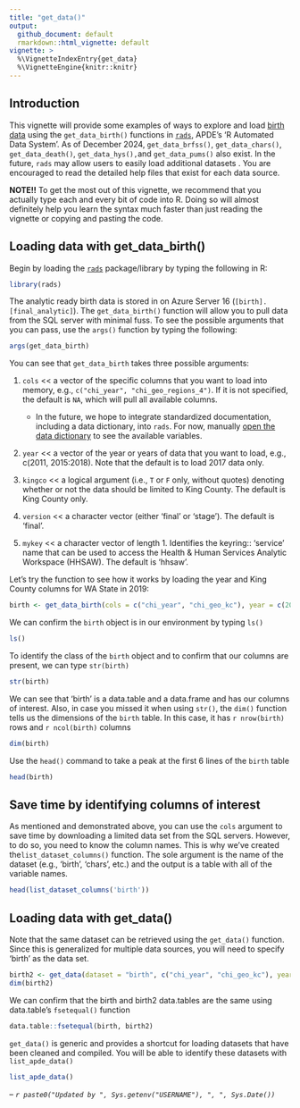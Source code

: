 ```yaml
---
title: "get_data()"
output:
  github_document: default
  rmarkdown::html_vignette: default
vignette: >
  %\VignetteIndexEntry{get_data}
  %\VignetteEngine{knitr::knitr}
---
```


## Introduction

This vignette will provide some examples of ways to explore and load [birth data](https://github.com/PHSKC-APDE/DOHdata/tree/master/ETL/birth) using the `get_data_birth()` functions in [`rads`](https://github.com/PHSKC-APDE/rads), APDE's 'R Automated Data System'. As of December 2024, `get_data_brfss()`, `get_data_chars()`, `get_data_death()`, `get_data_hys(),`and `get_data_pums()` also exist. In the future, `rads` may allow users to easily load additional datasets . You are encouraged to read the detailed help files that exist for each data source.

**NOTE!!** To get the most out of this vignette, we recommend that you actually type each and every bit of code into R. Doing so will almost definitely help you learn the syntax much faster than just reading the vignette or copying and pasting the code.

## Loading data with get_data_birth()

Begin by loading the [`rads`](https://github.com/PHSKC-APDE/rads) package/library by typing the following in R:

```r
library(rads)
```

The analytic ready birth data is stored in on Azure Server 16 (`[birth].[final_analytic]`). The `get_data_birth()` function will allow you to pull data from the SQL server with minimal fuss. To see the possible arguments that you can pass, use the `args()` function by typing the following:

```r
args(get_data_birth)
```

You can see that `get_data_birth` takes three possible arguments:

1)  `cols` \<\< a vector of the specific columns that you want to load into memory, e.g., `c("chi_year", "chi_geo_regions_4")`. If it is not specified, the default is `NA`, which will pull all available columns.

    -   In the future, we hope to integrate standardized documentation, including a data dictionary, into `rads`. For now, manually [open the data dictionary](https://github.com/PHSKC-APDE/DOHdata/blob/master/ETL/birth/ref/ref_bir_user_dictionary_final.csv) to see the available variables.

2)  `year` \<\< a vector of the year or years of data that you want to load, e.g., c(2011, 2015:2018). Note that the default is to load 2017 data only.

3)  `kingco` \<\< a logical argument (i.e., `T` or `F` only, without quotes) denoting whether or not the data should be limited to King County. The default is King County only.

4)  `version` \<\< a character vector (either 'final' or 'stage'). The default is 'final'.

5)  `mykey` \<\< a character vector of length 1. Identifies the keyring:: 'service' name that can be used to access the Health & Human Services Analytic Workspace (HHSAW). The default is 'hhsaw'.

Let's try the function to see how it works by loading the year and King County columns for WA State in 2019:

```r
birth <- get_data_birth(cols = c("chi_year", "chi_geo_kc"), year = c(2019), kingco = F)
```

We can confirm the `birth` object is in our environment by typing `ls()`

```r
ls() 
```

To identify the class of the `birth` object and to confirm that our columns are present, we can type `str(birth)`

```r
str(birth) 
```

We can see that 'birth' is a data.table and a data.frame and has our columns of interest. Also, in case you missed it when using `str()`, the `dim()` function tells us the dimensions of the `birth` table. In this case, it has `r nrow(birth)` rows and `r ncol(birth)` columns

```r
dim(birth) 
```

Use the `head()` command to take a peak at the first 6 lines of the `birth` table

```r
head(birth) 
```

## Save time by identifying columns of interest

As mentioned and demonstrated above, you can use the `cols` argument to save time by downloading a limited data set from the SQL servers. However, to do so, you need to know the column names. This is why we've created the`list_dataset_columns()` function. The sole argument is the name of the dataset (e.g., 'birth', 'chars', etc.) and the output is a table with all of the variable names.

```r
head(list_dataset_columns('birth'))
```

## Loading data with get_data()

Note that the same dataset can be retrieved using the `get_data()` function. Since this is generalized for multiple data sources, you will need to specify 'birth' as the data set.

```r
birth2 <- get_data(dataset = "birth", c("chi_year", "chi_geo_kc"), year = c(2019), kingco = F)
dim(birth2)
```

We can confirm that the birth and birth2 data.tables are the same using data.table's `fsetequal()` function

```r
data.table::fsetequal(birth, birth2)
```

`get_data()` is generic and provides a shortcut for loading datasets that have been cleaned and compiled. You will be able to identify these datasets with `list_apde_data()`

```r
list_apde_data()
```

-- *`r paste0("Updated by ", Sys.getenv("USERNAME"), ", ", Sys.Date())`*
